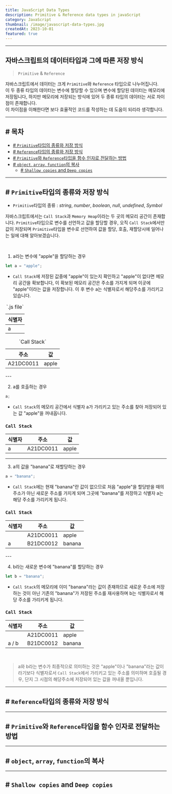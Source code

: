 ```yaml
---
title: JavaScript Data Types
description: Primitive & Reference data types in javaScript
category: JavaScript
thumbnail: /image/javascript-data-types.jpg
createdAt: 2023-10-01
featured: true
---
```


---

## 자바스크립트의 데이터타입과 그에 따른 저장 방식

> `Primitive` & `Reference`

자바스크립트에서 데이터는 크게 `Primitive`와 `Reference` 타입으로 나누어집니다.  
이 두 종류 타입의 데이터는 변수에 할당할 수 있으며 변수에 할당된 데이터는 메모리에 저장됩니다, 하지만 메모리에 저장되는 방식에 있어 두 종류 타입의 데이터는 서로 차이점이 존재합니다.  
이 차이점을 이해한다면 보다 효율적인 코드를 작성하는 데 도움이 되리라 생각합니다.

---

## # 목차

-   [# `Primitive`타입의 종류와 저장 방식](#-primitive타입의-종류와-저장-방식)
-   [# `Reference`타입의 종류와 저장 방식](#-reference타입의-종류와-저장-방식)
-   [# `Primitive`와 `Reference`타입을 함수 인자로 전달하는 방법](#-primitive와-reference타입을-함수-인자로-전달하는-방법)
-   [# `object`, `array`, `function`의 복사](#-object-array-function의-복사)
    -   [# `Shallow copies` and `Deep copies`](#-shallow-copies-and-deep-copies)

---

## # `Primitive`타입의 종류와 저장 방식

-   `Primitive`타입의 종류 : _string_, _number_, _boolean_, _null_, _undefined_, _Symbol_

자바스크립트에서는 `Call Stack`과 `Memory Heap`이라는 두 곳의 메모리 공간이 존재합니다.
`Primitive`타입으로 변수를 선언하고 값을 할당할 경우, 오직 `Call Stack`에서만 값이 저장되며 `Primitive`타입을 변수로 선언하여 값을 할당, 호출, 재할당시에 일어나는 일에 대해 알아보겠습니다.

<br />

1.  a라는 변수에 "apple"을 할당하는 경우

```typescript
let a = "apple";
```

-   `Call Stack`에 저장된 값중에 "apple"이 있는지 확인하고 "apple"이 없다면 메모리 공간을 확보합니다, 이 확보된 메모리 공간은 주소를 가지게 되며 이곳에 "apple"이라는 값을 저장합니다. 이 후 변수 a는 식별자로서 해당주소를 가리키고 있습니다.

<div className='flex justify-between gap-2'>
  <table>
    <caption className='text-base'>`.js file`</caption>
    <thead>
      <tr>
        <th>식별자</th>
      </tr>
    </thead>
    <tbody>
      <tr>
        <td>a</td>
      </tr>
    </tbody>
  </table>

  <table>
    <caption className='text-base'>`Call Stack`</caption>
    <thead>
      <tr>
        <th>주소</th>
        <th>값</th>
      </tr>
    </thead>
    <tbody>
      <tr>
        <td>A21DC0011</td>
        <td>apple</td>
      </tr>
    </tbody>
  </table>
</div>
---

2.  a를 호출하는 경우

```typescript
a;
```

-   `Call Stack`의 메모리 공간에서 식별자 a가 가리키고 있는 주소를 찾아 저장되어 있는 값 "apple"을 꺼내옵니다.

### `Call Stack`

<table>
    <thead>
        <tr>
            <th>식별자</th>
            <th>주소</th>
            <th>값</th>
        </tr>
    </thead>
    <tbody>
        <tr>
            <td>a</td>
            <td>A21DC0011</td>
            <td>apple</td>
        </tr>
    </tbody>
</table>

---

3. a의 값을 "banana"로 재할당하는 경우

```typescript
a = "banana";
```

-   `Call Stack`에는 현재 "banana"란 값이 없으므로 처음 "apple"을 할당받을 때의 주소가 아닌 새로운 주소를 가지게 되며 그곳에 "banana"를 저장하고 식별자 a는 해당 주소를 가리키게 됩니다.

### `Call Stack`

<table>
    <thead>
        <tr>
            <th>식별자</th>
            <th>주소</th>
            <th>값</th>
        </tr>
    </thead>
    <tbody>
        <tr>
            <td></td>
            <td>A21DC0011</td>
            <td>apple</td>
        </tr>
        <tr>
            <td>a</td>
            <td>B21DC0012</td>
            <td>banana</td>
        </tr>
    </tbody>
</table>
---

4. b라는 새로운 변수에 "banana"를 할당하는 경우

```typescript
let b = "banana";
```

-   `Call Stack`의 메모리에 이미 "banana"라는 값이 존재하므로 새로운 주소에 저장하는 것이 아닌 기존의 "banana"가 저장된 주소를 재사용하며 b는 식별자로서 해당 주소를 가리키게 됩니다.

### `Call Stack`

<table>
    <thead>
        <tr>
            <th>식별자</th>
            <th>주소</th>
            <th>값</th>
        </tr>
    </thead>
    <tbody>
        <tr>
            <td></td>
            <td>A21DC0011</td>
            <td>apple</td>
        </tr>
        <tr>
            <td>a / b</td>
            <td>B21DC0012</td>
            <td>banana</td>
        </tr>
    </tbody>
</table>

<br />

> a와 b라는 변수가 최종적으로 의미하는 것은 "apple"이나 "banana"라는 값이라기보다 식별자로서 `Call Stack`에서 가리키고 있는 주소를 의미하며 호출될 경우, 단지 그 시점의 해당주소에 저장되어 있는 값을 꺼내올 뿐입니다.

---

## # `Reference`타입의 종류와 저장 방식

---

## # `Primitive`와 `Reference`타입을 함수 인자로 전달하는 방법

---

## # `object`, `array`, `function`의 복사

---

## # `Shallow copies` and `Deep copies`
